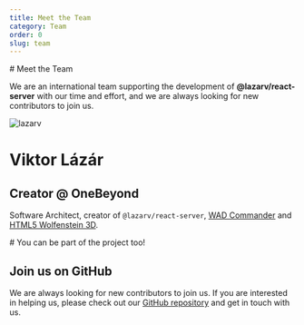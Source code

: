 ```yaml
---
title: Meet the Team
category: Team
order: 0
slug: team
---
```



<div className="container text-center max-w-xl mx-auto [&>h1]:text-4xl [&>p]:text-lg [&>p]:text-gray-700 dark:[&>p]:text-gray-400">
# Meet the Team

We are an international team supporting the development of **@lazarv/react-server** with our time and effort, and we are always looking for new contributors to join us.

</div>

<div className="flex flex-wrap justify-center gap-4 my-8">
<TeamMember github="https://github.com/lazarv" twitter="https://twitter.com/lazarv1982">
  <img src="https://avatars.githubusercontent.com/u/1749493?v=4" alt="lazarv" />

# Viktor Lázár

## Creator @ OneBeyond

Software Architect, creator of `@lazarv/react-server`, [WAD Commander](https://wadcmd.com) and [HTML5 Wolfenstein 3D](http://users.atw.hu/wolf3d/).
</TeamMember>

<TeamMember>
# You can be part of the project too!

## Join us on GitHub

We are always looking for new contributors to join us. If you are interested in helping us, please check out our [GitHub repository](https://github.com/lazarv/react-server) and get in touch with us.
</TeamMember>
</div>
